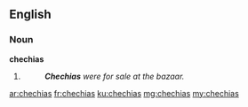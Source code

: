 ==English==

===Noun===
'''chechias'''

# {{plural of|chechia}}
#: '''''Chechias''' were for sale at the bazaar.''

[[ar:chechias]]
[[fr:chechias]]
[[ku:chechias]]
[[mg:chechias]]
[[my:chechias]]